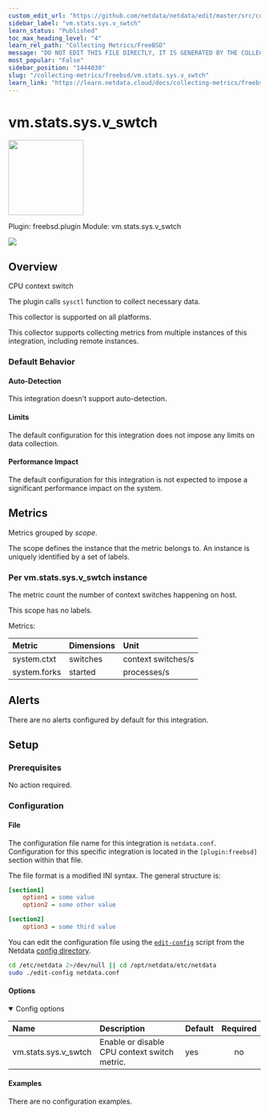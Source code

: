 ```yaml
---
custom_edit_url: "https://github.com/netdata/netdata/edit/master/src/collectors/freebsd.plugin/metadata.yaml"
sidebar_label: "vm.stats.sys.v_swtch"
learn_status: "Published"
toc_max_heading_level: "4"
learn_rel_path: "Collecting Metrics/FreeBSD"
message: "DO NOT EDIT THIS FILE DIRECTLY, IT IS GENERATED BY THE COLLECTOR'S metadata.yaml FILE"
most_popular: "False"
sidebar_position: "1444030"
slug: "/collecting-metrics/freebsd/vm.stats.sys.v_swtch"
learn_link: "https://learn.netdata.cloud/docs/collecting-metrics/freebsd/vm.stats.sys.v_swtch"
---
```



# vm.stats.sys.v_swtch


<img src="https://netdata.cloud/img/freebsd.svg" width="150"/>


Plugin: freebsd.plugin
Module: vm.stats.sys.v_swtch

<img src="https://img.shields.io/badge/maintained%20by-Netdata-%2300ab44" />

## Overview

CPU context switch

The plugin calls `sysctl` function to collect necessary data.

This collector is supported on all platforms.

This collector supports collecting metrics from multiple instances of this integration, including remote instances.


### Default Behavior

#### Auto-Detection

This integration doesn't support auto-detection.

#### Limits

The default configuration for this integration does not impose any limits on data collection.

#### Performance Impact

The default configuration for this integration is not expected to impose a significant performance impact on the system.


## Metrics

Metrics grouped by *scope*.

The scope defines the instance that the metric belongs to. An instance is uniquely identified by a set of labels.



### Per vm.stats.sys.v_swtch instance

The metric count the number of context switches happening on host.

This scope has no labels.

Metrics:

| Metric | Dimensions | Unit |
|:------|:----------|:----|
| system.ctxt | switches | context switches/s |
| system.forks | started | processes/s |



## Alerts

There are no alerts configured by default for this integration.


## Setup

### Prerequisites

No action required.

### Configuration

#### File

The configuration file name for this integration is `netdata.conf`.
Configuration for this specific integration is located in the `[plugin:freebsd]` section within that file.

The file format is a modified INI syntax. The general structure is:

```ini
[section1]
    option1 = some value
    option2 = some other value

[section2]
    option3 = some third value
```
You can edit the configuration file using the [`edit-config`](/docs/netdata-agent/configuration#edit-a-configuration-file-using-edit-config) script from the
Netdata [config directory](/docs/netdata-agent/configuration#the-netdata-config-directory).

```bash
cd /etc/netdata 2>/dev/null || cd /opt/netdata/etc/netdata
sudo ./edit-config netdata.conf
```
#### Options



<details open><summary>Config options</summary>

| Name | Description | Default | Required |
|:----|:-----------|:-------|:--------:|
| vm.stats.sys.v_swtch | Enable or disable CPU context switch metric. | yes | no |

</details>

#### Examples
There are no configuration examples.


